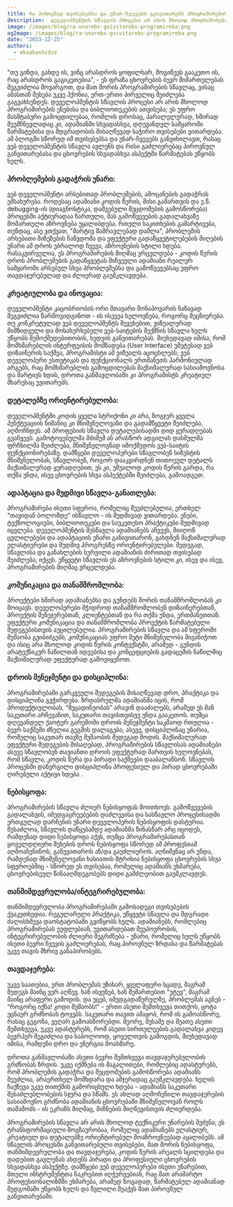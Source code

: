 ```yaml
---
title: რა პიროვნულ თვისებებსა და უნარ-ჩვევებს გვივითარებს პროგრამირების სწავლა?
description:  დეველოპმენტის სწავლის პროცესი არ არის მხოლოდ პროგრამირების ენებისა და ბიბლიოთეკების ათვისება; ეს უფრო მასშტაბური გამოცდილებაა, რომლის დროსაც, ადამიანში სხვადასხვა, დღევანდელ სამყაროში წარმატების მისაღწევად საჭირო თვისებები ვითარდება. 
image: /images/blog/ra-unarebs-gvivitarebs-programireba.png
ogImage: /images/blog/ra-unarebs-gvivitarebs-programireba.png
date: "2023-12-25"
authors:
  - ekaabashidze
---
```


"თუ გინდა, გახდე ის, ვინც არასდროს ყოფილხარ, მოგიწევს გააკეთო ის, რაც არასდროს გაგიკეთებია", - ეს ფრაზა ცხოვრების ბევრ მიმართულებას შეგვიძლია მოვარგოთ, და მათ შორის პროგრამირების სწავლაც, ვისაც ამასთან შეხება უკვე ჰქონია, ერთ-ერთი პირველიც შეიძლება გაგვახსენდეს. დეველოპმენტის სწავლის პროცესი არ არის მხოლოდ პროგრამირების ენებისა და ბიბლიოთეკების ათვისება; ეს უფრო მასშტაბური გამოცდილებაა, რომლის დროსაც, პარალელურად, ხშირად შეუმჩნევლადაც კი, ადამიანში სხვადასხვა, დღევანდელ სამყაროში წარმატებისა და მდგრადობის მისაღწევად საჭირო თვისებები ვითარდება. ამ ბლოგში სწორედ იმ თვისებებსა და უნარ-ჩვევებს განვიხილავთ, რასაც ვებ დეველოპმენტის სწავლა ავლენს და რისი გაძლიერებაც პიროვნულ განვითარებასა და ცხოვრების სხვადასხვა ასპექტში წარმატებას უწყობს ხელს.

### პრობლემების გადაჭრის უნარი:

ვებ დეველოპმენტი არსებითად პრობლემების, ამოცანების გადაჭრას ემსახურება. როდესაც ადამიანი კოდის წერის, მისი გამართვის და ე.წ. debugging-ის (დიაგნოსტიკა, დაშვებული შეცდომების გამოსწორება) პროცესში აქტიურადაა ჩართული, მას გამოწვევების გადალახვაზე მომართული აზროვნება უყალიბდება. რთული საკითხების გამარტივება, თუნდაც, ასე ვთქვათ, "მარტივ მამრავლებად დაშლა", პრობლემის არსებითი მიზეზების ჩაწვდომა და ეფექტური გადაწყვეტილებების მიღების უნარი ამ დროს უბრალოდ ჩვევა, აზროვნების სტილი ხდება. რასაკვირველია, ეს პროგრამირების მიღმაც ვრცელდება - კოდის წერის დროს პრობლემების გადაწყვეტას მიჩვეული ადამიანი რეალურ სამყაროში არსებულ სხვა პრობლემებსა და გამოწვევებსაც უფრო თავდაჯერებულად და ძლიერად გაუმკლავდება.

### კრეატიულობა და ინოვაცია:

დეველოპმენტი კაცობრიობის ორი მთავარი მონაპოვარის ნაზავად შეგვიძლია წარმოვიდგინოთ - ის ისევეა ხელოვნება, როგორც მეცნიერება. თუ კონკრეტულად ვებ დეველოპმენტს შევეხებით, ვიზუალურად მიმზიდველი და მოსახერხებელი ვებ-საიტების შექმნის სწავლა ხელს უწყობს შემოქმედებითობის, ხედვის განვითარებას. მიუხედავად იმისა, რომ მომხმარებლის ინტერფეისის მომზადება (User Interface) უმეტესად ვებ დიზაინერის საქმეა, პროგრამისტი ამ ვიზუალს აცოცხლებს; ვებ დეველოპერი ესთეტიკას და ფუნქციონალს ერთმანეთს ჰარმონიულად არგებს, რაც მომხმარებლის გამოცდილებას მაქსიმალურად სასიამოვნოსა და მარტივს ხდის, დროთა განმავლობაში კი პროგრამისტს კრეატიულ მხარესაც უვითარებს.

### დეტალებზე ორიენტირებულობა:


დეველოპმენტში კოდის ყველა სტრიქონი კი არა, ზოგჯერ ყველა პუნქტუაციის ნიშანიც კი მნიშვნელოვანი და გადამწყვეტი შეიძლება, აღმოჩნდეს. ამ პროფესიის სწავლა დეტალებისადმი დიდ ყურადღებას გვაჩვევს. გამოტოვებულმა მძიმემ ან არასწორ ადგილას დასმულმა ფრჩხილმა შეიძლება, მნიშვნელოვნად იმოქმედოს ვებ-საიტის ფუნქციონირებაზე. დამწყები დეველოპერები სწავლობენ სიზუსტის მნიშვნელობას, სწავლობენ, როგორ დააკვირდნენ თითოეულ დეტალს მაქსიმალურად ყურადღებით, ეს კი, უშუალოდ კოდის წერის გარდა, რა თქმა უნდა, ისევ ცხოვრების სხვა ასპექტებში შეიძლება, გამოადგეთ.

### ადაპტაცია და მუდმივი სწავლა-განათლება:

პროგრამირება ისეთი სფეროა, რომელიც შეუძლებელია, ერთხელ "თავიდან ბოლომდე" ისწავლო - ის მუდმივად ვითარდება. ენები, ტექნოლოგიები, ბიბლიოთეკები და საუკეთესო პრაქტიკები მუდმივად იცვლება. დეველოპმენტის შესწავლა ადამიანებს აჩვევს, მიიღონ ცვლილებები და ადაპტაციის უნარი განივითარონ, გახდნენ მაქსიმალურად ელასტიურები და მუდმივ პროგრესზე ორიენტირებულები. შედეგად, სწავლისა და განახლების სურვილი ადამიანის ძირითად თვისებად შეიძლება, იქცეს. უწყვეტი სწავლის ეს აზროვნების სტილი კი, ისევ და ისევ, პროგრამირების მიღმაც ვრცელდება.

### კომუნიკაცია და თანამშრომლობა:

პროექტები ხშირად ადამიანებსა და გუნდებს შორის თანამშრომლობას კი მოიცავს. დეველოპერები მჭიდროდ თანამშრომლობენ დიზაინერებთან, პროექტის მენეჯერებთან, კლიენტებთან და რა თქმა უნდა, ერთმანეთთან. ეფექტური კომუნიკაცია და თანამშრომლობა პროექტის წარმატებული შედეგებისთვის აუცილებელია. პროგრამირების სწავლა და ამ სფეროში მუშაობა გვიბიძგებს, კომუნიკაციას უფრო მეტი მნიშვნელობა მივანიჭოთ და ისიც არა მხოლოდ კოდის წერის კონტექსტში, არამედ - გუნდის არატექნიკურ ნაწილთან იდეებისა და კონცეფციების გადაცემის ნაწილშიც მაქსიმალურად ეფექტურად გამოვიყენოთ.

### დროის მენეჯმენტი და დისციპლინა:

პროგრამირებაში გარკვეული შედეგების მისაღწევად დრო, პრაქტიკა და დისციპლინა გვჭირდება. ზრდასრულმა ადამიანმა იცის, რომ პროდუქტიულობას, “მეცადინეობას” არავინ დააძალებს, არამედ ეს მან საკუთარი არჩევანით, საკუთარი თავისთვისვე უნდა გააკეთოს. თუმცა დღევანდელ ქაოტურ გარემოში დროის მენეჯმენტი საკმაოდ რთულია - ბევრ საქმეში ძნელია გეგმის დალაგება; ასევე, დისციპლინაც უნარია, რომელიც საკუთარ თავზე მუშაობის შედეგად მოდის. მაქსიმალურად ეფექტური შედეგების მისაღებად, პროგრამირების სწავლისას ადამიანები ასევე სწავლობენ თავიანთი დროის ეფექტურად მართვის ხელოვნებას, რომ სწავლა, კოდის წერა და პირადი საქმეები დააბალანსონ. სწავლის პროცესში დანერგილი დისციპლინა პროფესიულ და პირად ცხოვრებაში ღირებული აქტივი ხდება .

### ნებისყოფა:

პროგრამირების სწავლა ძლიერ ნებისყოფას მოითხოვს. გამოწვევების გადალახვის, იმედგაცრუებების დაძლევისა და სასწავლო პროცესისადმი ერთგულად დარჩენის უნარი დეველოპერის ნებისყოფის დასტურია. შესაძლოა, სწავლის დაწყებამდე ადამიანმა წინასწარ არც იცოდეს, რამდენად დიდი ნებისყოფა აქვს, თუმცა პროგრამირებასთან ყოველდღიური შეხების დროს ნებისყოფა სწორედ ამ პროფესიამ აღმოაჩენინოს, განუვითაროს ან/და გაუძლიეროს. აღნიშვნაც არ უნდა, რამდენად მნიშვნელოვანი ხასიათის შტრიხია ნებისყოფა ცხოვრების სხვა სფეროებშიც - სწორედ ეს თვისებაა, რომელიც ადამიანს ეხმარება, ცხოვრებისეულ წინააღმდეგობებს დიდი გამძლეობით გაუმკლავდეს.

### თანმიმდევრულობა/ინტეგრირებულობა:

თანმიმდევრულობა პროგრამირებაში გამოსადეგი თვისებების ქვაკუთხედია. რეგულარული პრაქტიკა, უწყვეტი სწავლა და მდგრადი ძალისხმევა დაოსტატობაში გვიწყობს ხელს. ადამიანებს, რომლებიც პროგრამირებას ეუფლებიან, უვითარდებათ შეუპოვრობის, ინტეგრირებულობის ძლიერი შეგრძნება -  უნარი, რომელიც ხელს უწყობს ისეთი ბევრი ჩვევის გაძლიერებას, რაც პიროვნულ ზრდასა და წარმატებას უკვე თავის მხრივ განაპირობებს.

### თავდაჯერება:

უკვე საათებია, ერთ პრობლემას უზიხარ, ყველაფერი სცადე, მაგრამ შედეგს მაინც ვერ აღწევ. ხან ისვენებ, ხან შემართებით "უტევ", მაგრამ მაინც არაფერი გამოდის. და უცებ, იმედგადაწურულზე, პრობლემას აგნებ - “როგორც იქნა! კოდი მუშაობს!” - ერთი ასეთი შემთხვევა თითქოს, ცოტა უცნაურ გრძნობას ტოვებს. საკუთარი თავით ამაყობ, რომ ის გამოასწორე, რასაც გეგონა, ვეღარ გამოასწორებდი. მეორე, მესამე და მეათე ასეთი შემთხვევა, უკვე ადასტურებს, რომ ასეთი სირთულეების გადალახვა კიდევ ბევრჰერ შეგიძლია და საბოლოოდ, ყოველთვის გამოგდის, მიუხედავად იმისა, რამდენი დრო და ენერგია მოახმარე.

დროთა განმავლობაში ასეთი ბევრი შემთხვევა თავდაჯერებულობის გრძნობას ზრდის. უკვე იქმნება ის მაგალითები, რომლებიც ადასტურებს, რომ პრობლემის გადაჭრა და შეცდომების გამოსწორება ადამიანს შეუძლია, არაერთხელ მომხდარა და ამჯერადაც გაუმკლავდება. ხელის ჩაქნევა უკვე თითქმის გამორიცხული ხდება - ადამიანს საკუთარი შესაძლებლობების სჯერა და სწამს. ეს ახლად აღმოჩენილი თავდაჯერების სასიამოვნო გრძნობა ადამიანის ცხოვრებაში მნიშვნელოვან როლს თამაშობს - ის ეკრანს მიღმაც, მიზნების მიღწევისთვის ძლიერდება.

პროგრამირების სწავლა არ არის მხოლოდ ტექნიკური უნარების შეძენა; ეს ტრანსფორმაციული მოგზაურობაა, რომელიც ადამიანებს ელასტიურ, კრეატიულ და დეტალებზე ორიენტირებულ მოაზროვნეებად აყალიბებს. ამ სწავლის პროცესში განვითარებული თვისებები, მათ შორის ნებისყოფა, თანმიმდევრულობა და თავდაჯერება, კოდის წერის არეალს სცილდება და დადებით გავლენას ახდენს პირადი და პროფესიული ცხოვრების სხვადასხვა ასპექტზე. დამწყები ვებ დეველოპერები ისეთი უნარებით, მთელი ინსტრუმენტთა ნაკრებით იღჭურვებიან, რაც მათ არამარტო პროფესიონალიზმში ეხმარება, არამედ ზოგადად, წარმატებულ ადამიანად შედგომაში უწყობს ხელს და წვლილი შეაქვს მათ პიროვნულ განვითარებაში.

<PreRegistrationForm 
    formTitle="დაინტერესდით? 🤔 გაიარეთ კონსულტაცია 🔥"
    formDescription="თუ გსურთ თქვენ ან თქვენმა შვილმა დაიწყოთ პროგრამირების სწავლა, დაგვიტოვეთ თქვენი მონაცემები და ჩვენი წარმომადგენელი დაგიკავშირდებათ." 
/>